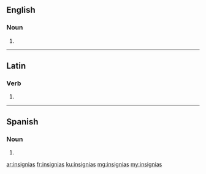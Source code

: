 ==English==

===Noun===
{{head|en|noun plural form}}

# {{plural of|insignia|lang=en}}

----

==Latin==

===Verb===
{{la-verb-form|insigniās}}

# {{inflection of|insigniō||2|s|pres|actv|subj|lang=la}}

----

==Spanish==

===Noun===
{{head|es|noun plural form}}

# {{plural of|insignia|lang=es}}

[[ar:insignias]]
[[fr:insignias]]
[[ku:insignias]]
[[mg:insignias]]
[[my:insignias]]